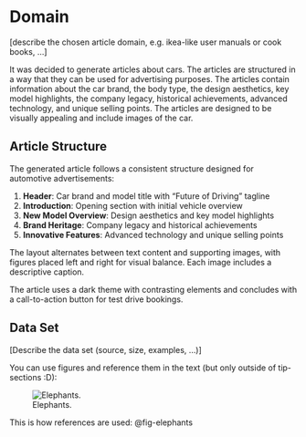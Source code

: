 # Domain
[describe the chosen article domain, e.g. ikea-like user manuals or cook books, ...]

It was decided to generate articles about cars. The articles are structured in a way that they can be used for advertising purposes. The articles contain information about the car brand, the body type, the design aesthetics, key model highlights, the company legacy, historical achievements, advanced technology, and unique selling points. The articles are designed to be visually appealing and include images of the car.

## Article Structure

The generated article follows a consistent structure designed for automotive advertisements:

1. **Header**: Car brand and model title with "Future of Driving" tagline
2. **Introduction**: Opening section with initial vehicle overview
3. **New Model Overview**: Design aesthetics and key model highlights
4. **Brand Heritage**: Company legacy and historical achievements
5. **Innovative Features**: Advanced technology and unique selling points

The layout alternates between text content and supporting images, with figures placed left and right for visual balance. Each image includes a descriptive caption.

The article uses a dark theme with contrasting elements and concludes with a call-to-action button for test drive bookings.

## Data Set 
[Describe the data set (source, size, examples, ...)]

::: {.callout-tip}
You can use figures and reference them in the text (but only outside of tip-sections :D): 
:::
![Elephants.](images/elephants.png){#fig-elephants}

This is how references are used: @fig-elephants

